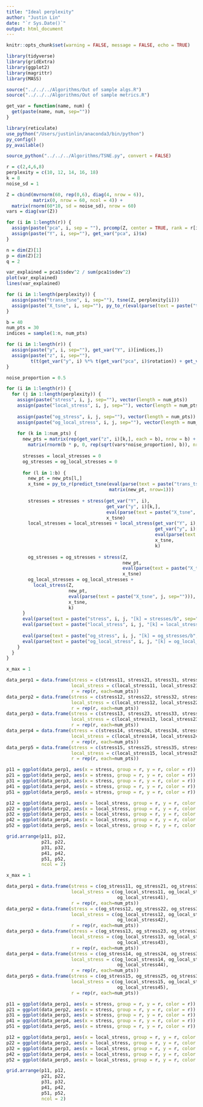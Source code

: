 ```yaml
---
title: "Ideal perplexity"
author: "Justin Lin"
date: "`r Sys.Date()`"
output: html_document
---
```


```r
knitr::opts_chunk$set(warning = FALSE, message = FALSE, echo = TRUE)

library(tidyverse)
library(gridExtra)
library(ggplot2)
library(magrittr)
library(MASS)

source("../../../Algorithms/Out of sample algs.R")
source("../../../Algorithms/Out of sample metrics.R")
```

```r
get_var = function(name, num) {
  get(paste(name, num, sep=""))
}
```

```r
library(reticulate)
use_python("/Users/justinlin/anaconda3/bin/python")
py_config()
py_available()

source_python("../../../Algorithms/TSNE.py", convert = FALSE)
```

```r
r = c(2,4,6,8)
perplexity = c(10, 12, 14, 16, 18)
k = 8
noise_sd = 1

Z = cbind(mvrnorm(60, rep(0,6), diag(4, nrow = 6)), 
          matrix(0, nrow = 60, ncol = 4)) + 
  matrix(rnorm(60*10, sd = noise_sd), nrow = 60)
vars = diag(var(Z))

for (i in 1:length(r)) {
  assign(paste("pca", i, sep = ""), prcomp(Z, center = TRUE, rank = r[i]))
  assign(paste("Y", i, sep=""), get_var("pca", i)$x)
}

n = dim(Z)[1]
p = dim(Z)[2]
q = 2

var_explained = pca1$sdev^2 / sum(pca1$sdev^2)
plot(var_explained)
lines(var_explained)
```

```r
for (i in 1:length(perplexity)) {
  assign(paste("trans_tsne", i, sep=""), tsne(Z, perplexity[i]))
  assign(paste("X_tsne", i, sep=""), py_to_r(eval(parse(text = paste("trans_tsne", i, sep="")))))
}
```


```r
b = 40
num_pts = 30
indices = sample(1:n, num_pts)

for (i in 1:length(r)) {
  assign(paste("y", i, sep=""), get_var("Y", i)[indices,])
  assign(paste("z", i, sep=""),
         t(t(get_var("y", i) %*% t(get_var("pca", i)$rotation)) + get_var("pca", i)$center))
}
```

```r
noise_proportion = 0.5

for (i in 1:length(r)) {
  for (j in 1:length(perplexity)) {
    assign(paste("stress", i, j, sep=""), vector(length = num_pts))
    assign(paste("local_stress", i, j, sep=""), vector(length = num_pts))
    
    assign(paste("og_stress", i, j, sep=""), vector(length = num_pts))
    assign(paste("og_local_stress", i, j, sep=""), vector(length = num_pts))
    
    for (k in 1:num_pts) {
      new_pts = matrix(rep(get_var("z", i)[k,], each = b), nrow = b) + 
        matrix(rnorm(b * p, 0, rep(sqrt(vars*noise_proportion), b)), nrow = b)
      
      stresses = local_stresses = 0
      og_stresses = og_local_stresses = 0
      
      for (l in 1:b) {
        new_pt = new_pts[l,]
        x_tsne = py_to_r(predict_tsne(eval(parse(text = paste("trans_tsne", j, sep=""))), 
                                      matrix(new_pt, nrow=1)))
        
        stresses = stresses + stress(get_var("Y", i), 
                                     get_var("y", i)[k,], 
                                     eval(parse(text = paste("X_tsne", j, sep=""))), 
                                     x_tsne)
        local_stresses = local_stresses + local_stress(get_var("Y", i), 
                                                       get_var("y", i)[k,], 
                                                       eval(parse(text = paste("X_tsne", j, sep=""))), 
                                                       x_tsne, 
                                                       k)
        
        og_stresses = og_stresses + stress(Z, 
                                           new_pt, 
                                           eval(parse(text = paste("X_tsne", j, sep=""))), 
                                           x_tsne)
        og_local_stresses = og_local_stresses + 
          local_stress(Z, 
                       new_pt, 
                       eval(parse(text = paste("X_tsne", j, sep=""))), 
                       x_tsne, 
                       k)
      }
      eval(parse(text = paste("stress", i, j, "[k] = stresses/b", sep="")))
      eval(parse(text = paste("local_stress", i, j, "[k] = local_stresses/b", sep="")))
      
      eval(parse(text = paste("og_stress", i, j, "[k] = og_stresses/b", sep="")))
      eval(parse(text = paste("og_local_stress", i, j, "[k] = og_local_stresses/b", sep="")))
    }
  }
}
```

```r
x_max = 1

data_perp1 = data.frame(stress = c(stress11, stress21, stress31, stress41),
                        local_stress = c(local_stress11, local_stress21, local_stress31, local_stress41),
                        r = rep(r, each=num_pts))
data_perp2 = data.frame(stress = c(stress12, stress22, stress32, stress42),
                        local_stress = c(local_stress12, local_stress22, local_stress32, local_stress42),
                        r = rep(r, each=num_pts))
data_perp3 = data.frame(stress = c(stress13, stress23, stress33, stress43),
                        local_stress = c(local_stress13, local_stress23, local_stress33, local_stress43),
                        r = rep(r, each=num_pts))
data_perp4 = data.frame(stress = c(stress14, stress24, stress34, stress44),
                        local_stress = c(local_stress14, local_stress24, local_stress34, local_stress44),
                        r = rep(r, each=num_pts))
data_perp5 = data.frame(stress = c(stress15, stress25, stress35, stress45),
                        local_stress = c(local_stress15, local_stress25, local_stress35, local_stress45),
                        r = rep(r, each=num_pts))

p11 = ggplot(data_perp1, aes(x = stress, group = r, y = r, color = r)) + geom_boxplot() + ggtitle("perplexity = 10") + xlim(0,x_max)
p21 = ggplot(data_perp2, aes(x = stress, group = r, y = r, color = r)) + geom_boxplot() + ggtitle("perplexity = 12") + xlim(0,x_max)
p31 = ggplot(data_perp3, aes(x = stress, group = r, y = r, color = r)) + geom_boxplot() + ggtitle("perplexity = 14") + xlim(0,x_max)
p41 = ggplot(data_perp4, aes(x = stress, group = r, y = r, color = r)) + geom_boxplot() + ggtitle("perplexity = 16") + xlim(0,x_max)
p51 = ggplot(data_perp5, aes(x = stress, group = r, y = r, color = r)) + geom_boxplot() + ggtitle("perplexity = 18") + xlim(0,x_max)

p12 = ggplot(data_perp1, aes(x = local_stress, group = r, y = r, color = r)) + geom_boxplot() + ggtitle("perplexity = 10") + xlim(0,x_max)
p22 = ggplot(data_perp2, aes(x = local_stress, group = r, y = r, color = r)) + geom_boxplot() + ggtitle("perplexity = 12") + xlim(0,x_max)
p32 = ggplot(data_perp3, aes(x = local_stress, group = r, y = r, color = r)) + geom_boxplot() + ggtitle("perplexity = 14") + xlim(0,x_max)
p42 = ggplot(data_perp4, aes(x = local_stress, group = r, y = r, color = r)) + geom_boxplot() + ggtitle("perplexity = 16") + xlim(0,x_max)
p52 = ggplot(data_perp5, aes(x = local_stress, group = r, y = r, color = r)) + geom_boxplot() + ggtitle("perplexity = 18") + xlim(0,x_max)
```

```r
grid.arrange(p11, p12, 
             p21, p22,
             p31, p32,
             p41, p42,
             p51, p52,
             ncol = 2)
```

```r
x_max = 1

data_perp1 = data.frame(stress = c(og_stress11, og_stress21, og_stress31, og_stress41),
                        local_stress = c(og_local_stress11, og_local_stress21, og_local_stress31,
                                         og_local_stress41),
                        r = rep(r, each=num_pts))
data_perp2 = data.frame(stress = c(og_stress12, og_stress22, og_stress32, og_stress42),
                        local_stress = c(og_local_stress12, og_local_stress22, og_local_stress32,
                                         og_local_stress42),
                        r = rep(r, each=num_pts))
data_perp3 = data.frame(stress = c(og_stress13, og_stress23, og_stress33, og_stress43),
                        local_stress = c(og_local_stress13, og_local_stress23, og_local_stress33,
                                         og_local_stress43),
                        r = rep(r, each=num_pts))
data_perp4 = data.frame(stress = c(og_stress14, og_stress24, og_stress34, og_stress44),
                        local_stress = c(og_local_stress14, og_local_stress24, og_local_stress34,
                                         og_local_stress44),
                        r = rep(r, each=num_pts))
data_perp5 = data.frame(stress = c(og_stress15, og_stress25, og_stress35, og_stress45),
                        local_stress = c(og_local_stress15, og_local_stress25, og_local_stress35,
                                         og_local_stress45),
                        r = rep(r, each=num_pts))

p11 = ggplot(data_perp1, aes(x = stress, group = r, y = r, color = r)) + geom_boxplot() + ggtitle("perplexity = 10") + xlim(0,x_max)
p21 = ggplot(data_perp2, aes(x = stress, group = r, y = r, color = r)) + geom_boxplot() + ggtitle("perplexity = 12") + xlim(0,x_max)
p31 = ggplot(data_perp3, aes(x = stress, group = r, y = r, color = r)) + geom_boxplot() + ggtitle("perplexity = 14") + xlim(0,x_max)
p41 = ggplot(data_perp4, aes(x = stress, group = r, y = r, color = r)) + geom_boxplot() + ggtitle("perplexity = 16") + xlim(0,x_max)
p51 = ggplot(data_perp5, aes(x = stress, group = r, y = r, color = r)) + geom_boxplot() + ggtitle("perplexity = 18") + xlim(0,x_max)

p12 = ggplot(data_perp1, aes(x = local_stress, group = r, y = r, color = r)) + geom_boxplot() + ggtitle("perplexity = 10") + xlim(0,x_max)
p22 = ggplot(data_perp2, aes(x = local_stress, group = r, y = r, color = r)) + geom_boxplot() + ggtitle("perplexity = 12") + xlim(0,x_max)
p32 = ggplot(data_perp3, aes(x = local_stress, group = r, y = r, color = r)) + geom_boxplot() + ggtitle("perplexity = 14") + xlim(0,x_max)
p42 = ggplot(data_perp4, aes(x = local_stress, group = r, y = r, color = r)) + geom_boxplot() + ggtitle("perplexity = 16") + xlim(0,x_max)
p52 = ggplot(data_perp5, aes(x = local_stress, group = r, y = r, color = r)) + geom_boxplot() + ggtitle("perplexity = 18") + xlim(0,x_max)
```

```r
grid.arrange(p11, p12, 
             p21, p22,
             p31, p32,
             p41, p42,
             p51, p52,
             ncol = 2)
```